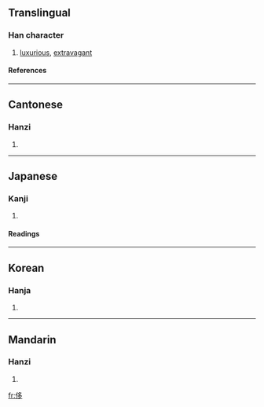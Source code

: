 ==Translingual==
===Han character===
{{Han char|rn=9|rad=人|as=06|sn=8|four=2722<sub>7</sub>|canj=人弓戈弓 (ONIN)}}
# [[luxurious]], [[extravagant]]
====References====
{{Han ref|kx=0101.190|dkj=00583|dj=0215.010|hdz=10151.080|uh=4F88|ud=20360|bh=A8D7|bd=43223}}
----
==Cantonese==
===Hanzi===
{{yue-hanzi|jyut=|y=chi2}}
# {{defn|Cantonese}}
----
==Japanese==
===Kanji===
{{ja-kanji|grade=|rs=人06}}
# {{defn|Japanese}} 
====Readings====
{{ja-readings|on=[[し]] (shi), [[い]] (i)|kun=[[おごる]] (ogoru)}}
----
==Korean==
===Hanja===
{{ko-hanja|hangeul=치|rv=chi|mr=ch'i}}
# {{defn|Korean}}
----
==Mandarin==
===Hanzi===
{{cmn-hanzi|pin=[[chǐ]] (chi3)|wg=ch'ih<sup>3</sup>}}
# {{defn|Mandarin}}

[[fr:侈]]